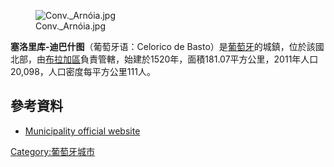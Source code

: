 [[Image:Conv._Arnóia.jpg|right]]

{{Coord|41|23|N|8|0|W|display=title}}

'''塞洛里库-迪巴什图'''（葡萄牙语：Celorico de Basto）是[[葡萄牙|葡萄牙]]的城鎮，位於該國北部，由[[布拉加區|布拉加區]]負責管轄，始建於1520年，面積181.07平方公里，2011年人口20,098，人口密度每平方公里111人。

==參考資料==
*[http://www.cm-celoricobasto.pt Municipality official website] {{Wayback|url=http://www.cm-celoricobasto.pt/ |date=20201124094324 }}

{{Portugal-geo-stub}}
[[Category:葡萄牙城市|Category:葡萄牙城市]]